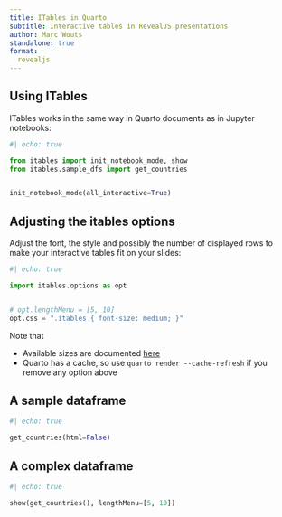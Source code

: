 ```yaml
---
title: ITables in Quarto
subtitle: Interactive tables in RevealJS presentations
author: Marc Wouts
standalone: true
format:
  revealjs
---
```


## Using ITables {.smaller}

ITables works in the same way in Quarto documents as in
Jupyter notebooks:

```python
#| echo: true

from itables import init_notebook_mode, show
from itables.sample_dfs import get_countries


init_notebook_mode(all_interactive=True)
```

## Adjusting the itables options {.smaller}

Adjust the font, the style and possibly the number
of displayed rows to make your interactive tables fit on your slides:

```python
#| echo: true

import itables.options as opt


# opt.lengthMenu = [5, 10]
opt.css = ".itables { font-size: medium; }"
```

Note that

- Available sizes are documented [here](https://developer.mozilla.org/en-US/docs/Web/CSS/font-size)
- Quarto has a cache, so use `quarto render --cache-refresh` if you remove any option above

## A sample dataframe

```python
#| echo: true

get_countries(html=False)
```

## A complex dataframe

```python
#| echo: true

show(get_countries(), lengthMenu=[5, 10])
```
